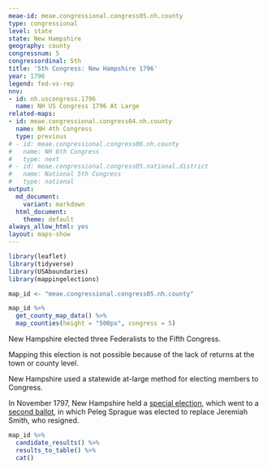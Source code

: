 ```yaml
---
meae-id: meae.congressional.congress05.nh.county
type: congressional
level: state
state: New Hampshire
geography: county
congressnum: 5
congressordinal: 5th
title: '5th Congress: New Hampshire 1796'
year: 1796
legend: fed-vs-rep
nnv:
- id: nh.uscongress.1796
  name: NH US Congress 1796 At Large
related-maps:
- id: meae.congressional.congress04.nh.county
  name: NH 4th Congress
  type: previous
# - id: meae.congressional.congress06.nh.county
#   name: NH 6th Congress
#   type: next
# - id: meae.congressional.congress05.national.district
#   name: National 5th Congress
#   type: national
output:
  md_document:
    variant: markdown
  html_document:
    theme: default
always_allow_html: yes
layout: maps-show
---
```


```r
library(leaflet)
library(tidyverse)
library(USAboundaries)
library(mappingelections)

map_id <- "meae.congressional.congress05.nh.county"
```

<div class="map">

```r
map_id %>%
  get_county_map_data() %>% 
  map_counties(height = "500px", congress = 5)
```

</div>

New Hampshire elected three Federalists to the Fifth Congress.

Mapping this election is not possible because of the lack of returns at the town or county level.
 
New Hampshire used a statewide at-large method for electing members to Congress.

In November 1797, New Hampshire held a [special election](https://elections.lib.tufts.edu/catalog/tufts:nh.uscongress.special.1797), which went to a [second ballot](https://elections.lib.tufts.edu/catalog/tufts:nh.uscongress.special.2.1797), in which Peleg Sprague was elected to replace Jeremiah Smith, who resigned.

<div class="results-table">

```r
map_id %>%
  candidate_results() %>%
  results_to_table() %>%
  cat()
```

</div>
